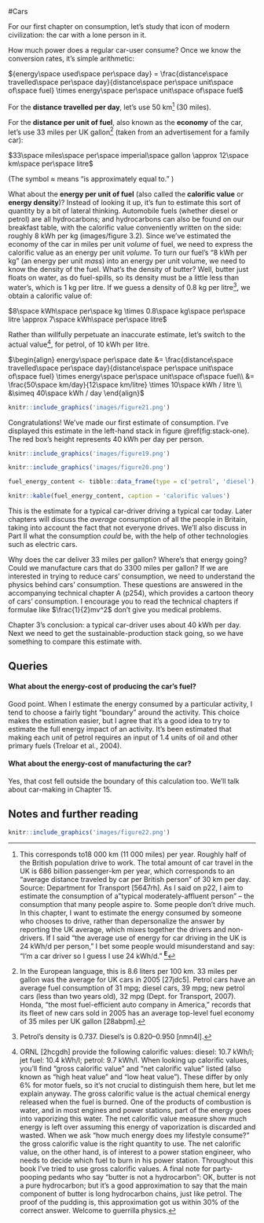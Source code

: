 #Cars

For our first chapter on consumption, let's study that icon of modern
civilization: the car with a lone person in it.

How much power does a regular car-user consume? Once we know the conversion
rates, it's simple arithmetic:

${energy\space used\space per\space day} = \frac{distance\space travelled\space per\space day}{distance\space per\space unit\space of\space fuel} \times energy\space per\space unit\space of\space fuel$

For the **distance travelled per day**, let's use 50 km^[This corresponds to18
000 km (11 000 miles) per year. Roughly half of the British population drive to
work. The total amount of car travel in the UK is 686 billion passenger-km per
year, which corresponds to an "average distance traveled by car per British
person" of 30 km per day. Source: Department for Transport [5647rh]. As I said
on p22, I aim to estimate the consumption of a"typical moderately-affluent
person" – the consumption that many people aspire to. Some people don't drive
much. In this chapter, I want to estimate the energy consumed by someone who
chooses to drive, rather than depersonalize the answer by reporting the UK
average, which mixes together the drivers and non-drivers. If I said "the
average use of energy for car driving in the UK is 24 kWh/d per person," I bet
some people would misunderstand and say: "I'm a car driver so I guess I use 24
kWh/d." [^**E**^](http://www.withouthotair.com/Errata.html#31)] (30 miles).

For the **distance per unit of fuel**, also known as the **economy** of the
car, let's use 33 miles per UK gallon^[In the European language, this is 8.6
liters per 100 km. 33 miles per gallon was the average for UK cars in 2005
[27jdc5]. Petrol cars have an average fuel consumption of 31 mpg; diesel cars,
39 mpg; new petrol cars (less than two years old), 32 mpg (Dept. for Transport,
2007). Honda, "the most fuel-efficient auto company in America," records that
its fleet of new cars sold in 2005 has an average top-level fuel economy of
35 miles per UK gallon [28abpm].] (taken from an advertisement for a family
car):

$33\space miles\space per\space imperial\space gallon \approx 12\space km\space per\space litre$

(The symbol ≈ means "is approximately equal to." )

What about the **energy per unit of fuel** (also called the **calorific value**
or **energy density**)? Instead of looking it up, it's fun to estimate this
sort of quantity by a bit of lateral thinking. Automobile fuels (whether diesel
or petrol) are all hydrocarbons; and hydrocarbons can also be found on our
breakfast table, with the calorific value conveniently written on the side:
roughly 8 kWh per kg (images/figure 3.2). Since we've estimated the economy of
the car in miles per unit *volume* of fuel, we need to express the calorific
value as an energy per unit *volume*. To turn our fuel's "8 kWh per kg" (an
energy per unit *mass*) into an energy per unit volume, we need to know the
density of the fuel. What's the density of butter? Well, butter just floats on
water, as do fuel-spills, so its density must be a little less than water's,
which is 1 kg per litre. If we guess a density of 0.8 kg per litre^[Petrol's
density is 0.737. Diesel's is 0.820–0.950 [nmn4l].], we obtain a calorific
value of:

$8\space kWh\space per\space kg \times 0.8\space kg\space per\space litre \approx 7\space kWh\space per\space litre$

Rather than willfully perpetuate an inaccurate estimate, let's switch to the
actual value^[ORNL [2hcgdh] provide the following calorific values: diesel:
10.7 kWh/l; jet fuel: 10.4 kWh/l; petrol: 9.7 kWh/l. When looking up calorific
values, you'll find "gross calorific value" and "net calorific value" listed
(also known as "high heat value" and "low heat value"). These differ by only 6%
for motor fuels, so it's not crucial to distinguish them here, but let me
explain anyway. The gross calorific value is the actual chemical energy
released when the fuel is burned. One of the products of combustion is water,
and in most engines and power stations, part of the energy goes into vaporizing
this water. The net calorific value measure show much energy is left over
assuming this energy of vaporization is discarded and wasted. When we ask "how
much energy does my lifestyle consume?" the gross calorific value is the right
quantity to use. The net calorific value, on the other hand, is of interest to
a power station engineer, who needs to decide which fuel to burn in his power
station. Throughout this book I've tried to use gross calorific values. A final
note for party-pooping pedants who say "butter is not a hydrocarbon": OK,
butter is not a pure hydrocarbon; but it's a good approximation to say that the
main component of butter is long hydrocarbon chains, just like petrol. The
proof of the pudding is, this approximation got us within 30% of the correct
answer. Welcome to guerrilla physics.], for petrol, of 10 kWh per litre.

$\begin{align}
energy\space per\space date &= \frac{distance\space travelled\space per\space day}{distance\space per\space unit\space of\space fuel} \times energy\space per\space unit\space of\space fuel\\
&= \frac{50\space km/day}{12\space km/litre} \times 10\space kWh / litre \\
&\simeq 40\space kWh / day
\end{align}$

```r
knitr::include_graphics('images/figure21.png')
```

Congratulations! We've made our first estimate of consumption. I've displayed
this estimate in the left-hand stack in figure \@ref(fig:stack-one). The red box's height
represents 40 kWh per day per person.

```r
knitr::include_graphics('images/figure19.png')
```

```r
knitr::include_graphics('images/figure20.png')
```

```r
fuel_energy_content <- tibble::data_frame(type = c('petrol', 'diesel'), value = c('10 kWh per litre', '11 kWh per litre'))

knitr::kable(fuel_energy_content, caption = 'calorific values')
```

This is the estimate for a typical car-driver driving a typical car today.
Later chapters will discuss the *average* consumption of all the people in
Britain, taking into account the fact that not everyone drives. We'll also
discuss in Part II what the consumption *could* be, with the help of other
technologies such as electric cars.

Why does the car deliver 33 miles per gallon? Where's that energy going? Could
we manufacture cars that do 3300 miles per gallon? If we are interested in
trying to reduce cars' consumption, we need to understand the physics behind
cars' consumption. These questions are answered in the accompanying technical
chapter A (p254), which provides a cartoon theory of cars' consumption. I
encourage you to read the technical chapters if formulae like $\frac{1}{2}mv^2$
don't give you medical problems.

Chapter 3's conclusion: a typical car-driver uses about 40 kWh per day. Next we
need to get the sustainable-production stack going, so we have something to
compare this estimate with.

Queries
-------

#### What about the energy-cost of producing the car's fuel?

Good point. When I estimate the energy consumed by a particular activity, I
tend to choose a fairly tight "boundary" around the activity. This choice makes
the estimation easier, but I agree that it's a good idea to try to estimate the
full energy impact of an activity. It's been estimated that making each unit of
petrol requires an input of 1.4 units of oil and other primary fuels (Treloar
et al., 2004).

#### What about the energy-cost of manufacturing the car?

Yes, that cost fell outside the boundary of this calculation too. We'll talk
about car-making in Chapter 15.

Notes and further reading
-------------------------

```r
knitr::include_graphics('images/figure22.png')
```
